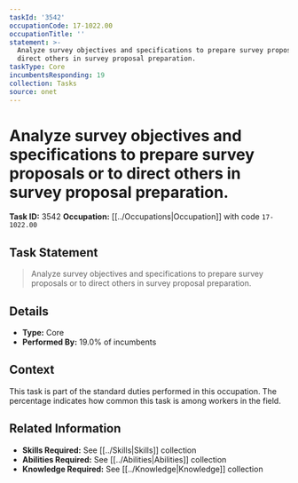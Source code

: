 ```yaml
---
taskId: '3542'
occupationCode: 17-1022.00
occupationTitle: ''
statement: >-
  Analyze survey objectives and specifications to prepare survey proposals or to
  direct others in survey proposal preparation.
taskType: Core
incumbentsResponding: 19
collection: Tasks
source: onet
---
```

# Analyze survey objectives and specifications to prepare survey proposals or to direct others in survey proposal preparation.

**Task ID:** 3542
**Occupation:** [[../Occupations|Occupation]] with code `17-1022.00`

## Task Statement

> Analyze survey objectives and specifications to prepare survey proposals or to direct others in survey proposal preparation.

## Details

- **Type:** Core
- **Performed By:** 19.0% of incumbents

## Context

This task is part of the standard duties performed in this occupation. The percentage indicates how common this task is among workers in the field.

## Related Information

- **Skills Required:** See [[../Skills|Skills]] collection
- **Abilities Required:** See [[../Abilities|Abilities]] collection
- **Knowledge Required:** See [[../Knowledge|Knowledge]] collection
